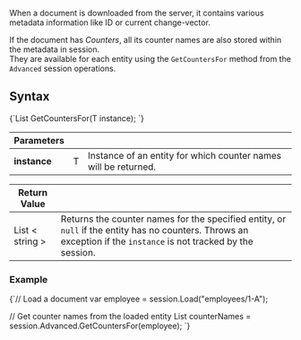 
When a document is downloaded from the server, it contains various metadata information like ID or current change-vector.  
  
 If the document has *Counters*, all its counter names are also stored within the metadata in session.  
 They are available for each entity using the `GetCountersFor` method from the `Advanced` session operations.

## Syntax

<TabItem value="syntax" label="syntax">
<CodeBlock language="csharp">
{`List<string> GetCountersFor<T>(T instance);
`}
</CodeBlock>
</TabItem>

| Parameters | | |
| ------------- | ------------- | ----- |
| **instance** | T | Instance of an entity for which counter names will be returned. |

| Return Value | |
| ------------- | ----- |
| List &lt; string &gt; | Returns the counter names for the specified entity, or `null` if the entity has no counters. Throws an exception if the `instance` is not tracked by the session. |

### Example

<TabItem value="example" label="example">
<CodeBlock language="csharp">
{`// Load a document
var employee = session.Load<Employee>("employees/1-A");

// Get counter names from the loaded entity
List<string> counterNames = session.Advanced.GetCountersFor(employee);
`}
</CodeBlock>
</TabItem>


